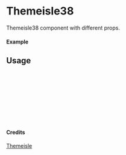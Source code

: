 
<Meta of={Themeisle38} title="Themeisle/Themeisle38" />

# Themeisle38

Themeisle38 component with different props.

#### Example

<Canvas of={Themeisle38.Primary} />

## Usage

```ts
import { Themeisle38 } from "yadl-ui";

const Example = () => {
  return (
      <Themeisle38 />
  );
};

export default Example;
```

#### Credits
[Themeisle](https://themeisle.com/illustrations)
